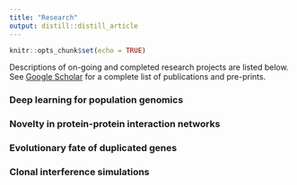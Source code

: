 ```yaml
---
title: "Research"
output: distill::distill_article
---
```


```r
knitr::opts_chunk$set(echo = TRUE)
```

Descriptions of on-going and completed research projects are listed below. See [Google Scholar](https://scholar.google.com/citations?user=vBGR7-UAAAAJ&hl=en) for a complete list of publications and pre-prints.

### Deep learning for population genomics

### Novelty in protein-protein interaction networks

### Evolutionary fate of duplicated genes

### Clonal interference simulations
